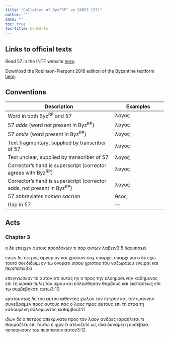```yaml
---
title: "Collation of Byz^RP^ vs 20057 (57)"
author: ""
date: ""
toc: true
toc-title: Contents
---
```


::: {.callout-note appearance="minimal" icon="false" collapse="true"}
# Links to official texts

Read 57 in the INTF website [here](https://ntvmr.uni-muenster.de/manuscript-workspace?docID=20057).

Download the Robinson-Pierpont 2018 edition of the Byzantine textform [here](https://web.archive.org/web/20210413060536/https://byzantinetext.com/wp-content/uploads/2021/03/robinson-pierpont-2018-gnt-edition.pdf).


:::


::: {.callout-note appearance="minimal" icon="false" collapse="true"}
# Conventions

| Description                                                              	| Examples                           	|
|--------------------------------------------------------------------------	|------------------------------------	|
| Word in both Byz^RP^ and 57                                   	| λογος                              	|
| 57 *adds* (word not present in Byz^RP^)                       	| [λογος]{.greek-added}            	|
| 57 *omits* (word present in Byz^RP^)                          	| [λογος]{.greek-omitted}          	|
| Text fragmentary, supplied by transcriber of 57               	| [λογος]{.greek-supplied}         	|
| Text unclear, supplied by transcriber of 57                   	| [λογος]{.unclear}                	|
| Corrector's hand is superscript (corrector agrees with Byz^RP^)          	| [λογος]{.corr}                   	|
| Corrector's hand is superscript (corrector adds, not present in Byz^RP^) 	| [[λογος]{.corr}]{.greek-added} 	|
| 57 abbreviates *nomen sacrum*                                 	| [θεος]{.greek-abbr}            	|
| Gap in 57                                                     	| [―]{.gap}                        	|
:::

## Acts

### Chapter 3

[ο]{.greek-omitted} [δε]{.greek-omitted} [επειχεν]{.greek-omitted} [αυτοι]{.greek-supplied}ς [πρ]{.unclear}οσδοκω[ν]{.greek-supplied} [τι]{.greek-supplied} [παρ]{.greek-supplied} αυτων [λαβ]{.unclear}ειν[[3:5 *(lacunose)*]{.lacunose}]{.aside}

[ειπεν]{.greek-supplied} [δε]{.unclear} [π]{.greek-supplied}[ετ]{.unclear}ρος αρ[γυ]{.greek-supplied}[ρ]{.unclear}[ι]{.greek-supplied}ον κα[ι]{.unclear} χρυσι[ον]{.unclear} [ο]{.unclear}υ[χ]{.greek-supplied} [υπαρχει]{.greek-omitted} [[υ]{.unclear}παρχι]{.greek-added} μοι [ο]{.unclear} [δ]{.unclear}ε [ε]{.unclear}[χω]{.unclear} [τ]{.unclear}ουτο σο[ι]{.unclear} [διδω]{.unclear}[μ]{.greek-supplied}[ι]{.unclear} [εν]{.greek-omitted} [τω]{.greek-omitted} [ονοματι]{.greek-omitted} [ιησου]{.greek-omitted} [χριστου]{.greek-omitted} [του]{.greek-omitted} [ναζωραιου]{.greek-omitted} [εγειραι]{.greek-omitted} [και]{.greek-omitted} [περιπατει]{.greek-omitted}[3:6]{.aside}

[επεγινωσκον]{.greek-omitted} [τε]{.greek-omitted} [αυτον]{.greek-omitted} [οτι]{.greek-omitted} [ουτος]{.greek-omitted} [ην]{.greek-omitted} [ο]{.greek-omitted} [προς]{.greek-omitted} [την]{.greek-omitted} [ελεημοσυνην]{.greek-omitted} [καθημενος]{.greek-omitted} [επι]{.greek-omitted} [τη]{.greek-omitted} [ωραια]{.greek-omitted} [πυλη]{.greek-omitted} [του]{.greek-omitted} [ι]{.unclear}ερου κ[α]{.unclear}ι επλησθησαν θα[μ]{.unclear}βους και εκστασεως επι τω συ[μ]{.unclear}β[εβ]{.unclear}ηκοτι αυτω[3:10]{.aside}

κρατ[ουν]{.unclear}τος δε [του]{.greek-omitted} [αυτου]{.greek-added} [ιαθεντος]{.greek-omitted} [χωλου]{.greek-omitted} τον πετρον και [τον]{.greek-added} ιωα[ννην]{.unclear} συνεδραμεν [προς]{.greek-omitted} [αυτους]{.greek-omitted} π[α]{.unclear}ς ο [λα]{.unclear}ος [[π]{.unclear}ρος]{.greek-added} [αυτ[ο]{.unclear}υ[ς]{.unclear}]{.greek-added} [ε]{.unclear}πι [τη]{.unclear} [σ]{.unclear}[το]{.greek-supplied}[α]{.unclear} τη [καλ]{.unclear}ου[μ]{.unclear}ε[ν]{.greek-supplied}[η]{.unclear} σο[λ]{.unclear}ομων[τ]{.unclear}ος [ε]{.greek-supplied}[κ]{.unclear}θ[αμβ]{.unclear}οι[3:11]{.aside}

ιδ[ω]{.unclear}ν δε [[ο]{.greek-supplied}]{.greek-added} [πετρος]{.unclear} [α]{.unclear}π[ε]{.unclear}κρι[νατο]{.greek-supplied} [π]{.greek-supplied}[ρ]{.unclear}ος τον λ[α]{.unclear}[ον]{.greek-supplied} [ανδρε]{.greek-supplied}ς ισραηλ[ι]{.greek-supplied}[ται]{.greek-supplied} [τι]{.greek-omitted} [θαυμαζετε]{.greek-omitted} [επι]{.greek-omitted} [τουτω]{.greek-omitted} [η]{.greek-omitted} [ημιν]{.greek-omitted} [τι]{.greek-omitted} [ατενιζετε]{.greek-omitted} [ως]{.greek-omitted} [ιδια]{.greek-omitted} [δυναμει]{.greek-omitted} [η]{.greek-omitted} [ευσεβεια]{.greek-omitted} [πεποιηκοσιν]{.greek-omitted} [του]{.greek-omitted} [περιπατειν]{.greek-omitted} [αυτον]{.greek-omitted}[3:12]{.aside}

